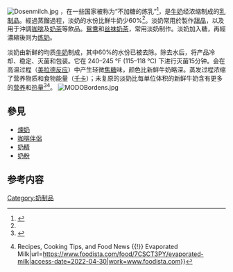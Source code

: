 {{Expand language|1=en|time=2022-04-30T02:38:00+00:00}}
{{NoteTA
|T=zh-tw:蒸發乳;zh-hk:淡奶;zh-hans:淡奶
|G1=Food
}}
[[File:Dosenmilch.jpg|thumb]]
{{地區用詞|tw=蒸發乳'''或'''奶水|cn=淡奶|hk=cn|start={{lang-en|Evaporated milk}}|as=稱作|before='''|after='''}}，在一些国家被称为“不加糖的炼乳”<ref>{{Cite web|title=CARNATION FAQs|url=https://web.archive.org/web/20130209075934/http://www.nestle.co.nz/brands/milksbaking/carnation/carnationfaqs|access-date=2022-04-30|date=2013-02-09|work=web.archive.org}}</ref>，是[[牛奶|牛奶]]经浓缩制成的[[乳制品|乳制品]]。經過蒸餾過程，淡奶的水份比鮮牛奶少60%<ref name=":0" />。淡奶常用於製作[[甜品|甜品]]，以及用于沖調[[咖啡|咖啡]]及[[奶茶|奶茶]]等飲品。[[鴛鴦_(飲料)|鴛鴦]]和[[丝袜奶茶|丝袜奶茶]]，常用淡奶制作。淡奶加入糖，再經濃縮後则为[[炼奶|炼奶]]。

淡奶由新鲜的均质[[牛奶|牛奶]]制成，其中60%的水份已被去除。除去水后，将产品冷却、稳定、灭菌和包装。它在 240–245 °F (115–118 °C) 下进行灭菌15分钟。会在高温过程（[[美拉德反应|美拉德反应]]）中产生轻微[[焦糖|焦糖]]味，颜色比新鲜牛奶略深。蒸发过程浓缩了营养物质和食物能量（[[千卡|千卡]]）；未复原的淡奶比每单位体积的新鲜牛奶含有更多的[[营养|营养]]和[[热量|热量]]<ref name=":0">{{Cite book|title=On Food and Cooking: The Science and Lore of the Kitchen|url=https://books.google.com/books?id=oWqlY5vEafIC&pg=PA24|publisher=Simon and Schuster|date=2007-03-20|isbn=978-1-4165-5637-4|language=en|first=Harold|last=McGee}}</ref><ref>{{Cite web|title=Foodista {{!}} Recipes, Cooking Tips, and Food News {{!}} Evaporated Milk|url=https://www.foodista.com/food/7CSCT3PY/evaporated-milk|access-date=2022-04-30|work=www.foodista.com}}</ref>。
[[File:MODOBordens.jpg|thumb]]
== 參見 ==
* [[煉奶|煉奶]]
* [[咖啡伴侶|咖啡伴侶]]
* [[奶精|奶精]]
* [[奶粉|奶粉]]
==参考内容==
{{commonscat|Evaporated milk}}
{{Reflist}}

{{Drink-stub}}
{{乳}}

[[Category:奶制品|Category:奶制品]]